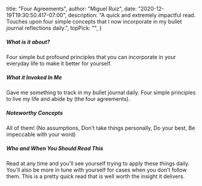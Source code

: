 
  title: "Four Agreements",
  author: "Miguel Ruiz",
  date: "2020-12-19T19:30:50.417-07:00",
  description: "A quick and extremely impactful read. Touches upon four simple concepts that I now incorporate in my bullet journal reflections daily.",
  topPick: "",
}


##### **What is it about?**


Four simple but profound principles that you can incorporate in your everyday life to make it better for yourself.

##### **What it Invoked In Me**

Gave me something to track in my bullet journal daily. Four simple principles to live my life and abide by (the four agreements).

##### **Noteworthy Concepts**

All of them! (No assumptions, Don't take things personally, Do your best, Be impeccable with your word)

##### **Who and When You Should Read This**

Read at any time and you'll see yourself trying to apply these things daily. You'll also be more in tune with yourself for cases when you don't follow them. This is a pretty quick read that is well worth the insight it delivers.

